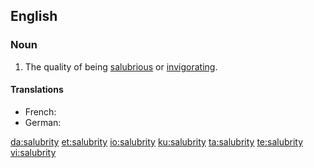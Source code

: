 ==English==

===Noun===
{{en-noun|salubrities}}

# The quality of being [[salubrious]] or [[invigorating]].

====Translations====
{{trans-top|The quality of being salubrious}}
* French: {{t+|fr|salubrité|f}}
* German: {{t|de|Heilsamkeit|f}}
{{trans-mid}}
{{trans-bottom}}

[[da:salubrity]]
[[et:salubrity]]
[[io:salubrity]]
[[ku:salubrity]]
[[ta:salubrity]]
[[te:salubrity]]
[[vi:salubrity]]